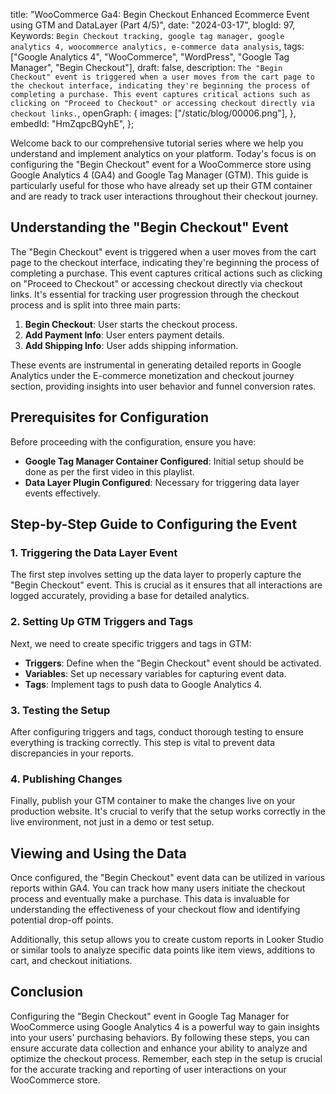   title:
    "WooCommerce Ga4: Begin Checkout Enhanced Ecommerce Event using GTM and DataLayer (Part 4/5)",
  date: "2024-03-17",
  blogId: 97,
  Keywords: `Begin Checkout tracking, google tag manager, google analytics 4, woocommerce analytics, e-commerce data analysis`,
  tags: ["Google Analytics 4", "WooCommerce", "WordPress", "Google Tag Manager", "Begin Checkout"],
  draft: false,
  description: `The "Begin Checkout" event is triggered when a user moves from the cart page to the checkout interface, indicating they're beginning the process of completing a purchase. This event captures critical actions such as clicking on "Proceed to Checkout" or accessing checkout directly via checkout links.`,
  openGraph: {
    images: ["/static/blog/00006.png"],
  },
  embedId: "HmZqpcBQyhE",
};

Welcome back to our comprehensive tutorial series where we help you understand and implement analytics on your platform. Today's focus is on configuring the "Begin Checkout" event for a WooCommerce store using Google Analytics 4 (GA4) and Google Tag Manager (GTM). This guide is particularly useful for those who have already set up their GTM container and are ready to track user interactions throughout their checkout journey.

## Understanding the "Begin Checkout" Event

The "Begin Checkout" event is triggered when a user moves from the cart page to the checkout interface, indicating they're beginning the process of completing a purchase. This event captures critical actions such as clicking on "Proceed to Checkout" or accessing checkout directly via checkout links. It's essential for tracking user progression through the checkout process and is split into three main parts:

1. **Begin Checkout**: User starts the checkout process.
2. **Add Payment Info**: User enters payment details.
3. **Add Shipping Info**: User adds shipping information.

These events are instrumental in generating detailed reports in Google Analytics under the E-commerce monetization and checkout journey section, providing insights into user behavior and funnel conversion rates.

## Prerequisites for Configuration

Before proceeding with the configuration, ensure you have:

- **Google Tag Manager Container Configured**: Initial setup should be done as per the first video in this playlist.
- **Data Layer Plugin Configured**: Necessary for triggering data layer events effectively.

## Step-by-Step Guide to Configuring the Event

### 1. Triggering the Data Layer Event

The first step involves setting up the data layer to properly capture the "Begin Checkout" event. This is crucial as it ensures that all interactions are logged accurately, providing a base for detailed analytics.

### 2. Setting Up GTM Triggers and Tags

Next, we need to create specific triggers and tags in GTM:

- **Triggers**: Define when the "Begin Checkout" event should be activated.
- **Variables**: Set up necessary variables for capturing event data.
- **Tags**: Implement tags to push data to Google Analytics 4.

### 3. Testing the Setup

After configuring triggers and tags, conduct thorough testing to ensure everything is tracking correctly. This step is vital to prevent data discrepancies in your reports.

### 4. Publishing Changes

Finally, publish your GTM container to make the changes live on your production website. It's crucial to verify that the setup works correctly in the live environment, not just in a demo or test setup.

## Viewing and Using the Data

Once configured, the "Begin Checkout" event data can be utilized in various reports within GA4. You can track how many users initiate the checkout process and eventually make a purchase. This data is invaluable for understanding the effectiveness of your checkout flow and identifying potential drop-off points.

Additionally, this setup allows you to create custom reports in Looker Studio or similar tools to analyze specific data points like item views, additions to cart, and checkout initiations.

## Conclusion

Configuring the "Begin Checkout" event in Google Tag Manager for WooCommerce using Google Analytics 4 is a powerful way to gain insights into your users' purchasing behaviors. By following these steps, you can ensure accurate data collection and enhance your ability to analyze and optimize the checkout process. Remember, each step in the setup is crucial for the accurate tracking and reporting of user interactions on your WooCommerce store.
